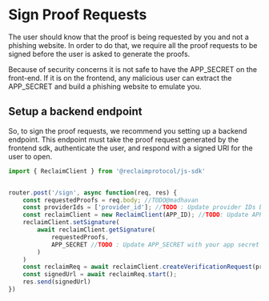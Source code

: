 # Sign Proof Requests
The user should know that the proof is being requested by you and not a phishing website. 
In order to do that, we require all the proof requests to be signed before the user is asked to generate the proofs.

Because of security concerns it is not safe to have the APP_SECRET on the front-end. If it is on the frontend, any malicious user can extract the APP_SECRET and build a phishing website to emulate you.

## Setup a backend endpoint
So, to sign the proof requests, we recommend you setting up a backend endpoint.
This endpoint must take the proof request generated by the frontend sdk, authenticate the user, and respond with a signed URI for the user to open.

```js copy showLineNumbers
import { ReclaimClient } from '@reclaimprotocol/js-sdk'


router.post('/sign', async function(req, res) {
    const requestedProofs = req.body; //TODO@madhavan
    const providerIds = ['provider_id']; //TODO : Update provider IDs based on what you selected while creating the application
    const reclaimClient = new ReclaimClient(APP_ID); //TODO: Update APP_ID with your app id
    reclaimClient.setSignature(
        await reclaimClient.getSignature(
            requestedProofs,
            APP_SECRET //TODO : Update APP_SECRET with your app secret
        ) 
    )
    const reclaimReq = await reclaimClient.createVerificationRequest(providerIds);
    const signedUrl = await reclaimReq.start();
    res.send(signedUrl)
})
```